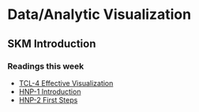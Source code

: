 # Data/Analytic Visualization

<!-- A list of topics to be covered in this section; -->

<!-- * geospatial data formats -->
<!--   * vector and OGC -->
<!--   * raster -->
<!-- * rgdal -->
<!-- * netCDF -->
<!-- * stacs -->
<!-- * API access -->
<!-- * IoT and sensor data -->


<!-- <!-- https://planetarycomputer.microsoft.com/api/stac/v1/collections/daymet-daily-na --> 
<!-- <!--https://loreabad6.github.io/foss4g/slides.html#10 -->

<!-- [Time series data](https://observablehq.com/collection/@observablehq/analyzing-time-series-data) -->

## SKM Introduction
### Readings this week {#intro-readings}

* [TCL-4 Effective Visualization](https://ubc-dsci.github.io/introduction-to-datascience/viz.html)
* [HNP-1 Introduction](https://ggplot2-book.org/introduction.html)
* [HNP-2 First Steps](https://ggplot2-book.org/getting-started.html)

<!-- ## Tabular Data -->
<!-- ### Readings this week {#tab-readings} -->

<!-- * [HNP-3 Individual geoms](https://ggplot2-book.org/individual-geoms.html) -->
<!-- * [HNP-4 Collective geomes](https://ggplot2-book.org/collective-geoms.html) -->
<!-- * [HNP-5 Statistical summaries](https://ggplot2-book.org/statistical-summaries.html) -->
<!-- * [ggplot2 Cheat Sheet](https://rawgit.com/rstudio/cheatsheets/master/data-visualization.pdf) -->

<!-- ### Case Study {#tab-case} -->
<!-- Surveying farmers about agricultural practices. This project was in consultation with an environmental agriculture association aiming to understand barriers to the adoption of specific farming practices, specifically the use of [cover crops](https://www.sare.org/resources/cover-crops/). -->

<!-- ```{r echo=FALSE, fig.cap='Red Clover cover crops on farm field. Image credit: https://www.country-guide.ca/', out.width='60%', fig.asp=.75} -->
<!-- knitr::include_graphics('img/covercrops.jpeg') -->
<!-- ``` -->

<!-- The survey asked farmers about their use of cover crops  and any barriers they experienced in applying this practice to their farms. We will walk-through a detailed analysis of this farmer survey data, which is primarily tabular data with some spatial and temporal components. -->

<!-- First, let's look at the raw data. -->
<!-- ```{r echo=FALSE, fig.cap='Snapshot of farmer  survey data', out.width='90%', fig.asp=.75} -->
<!-- knitr::include_graphics('img/covercropsdata.png') -->
<!-- ``` -->

<!-- Some things you need to check when inspecting a new dataset, include at least the following: -->

<!-- * are the column names well-formed -->
<!-- * what columns have NULL values, will this cause an issue -->
<!-- ** how are NULL values coded, is it consistent? -->
<!-- * do any columns have a mix of data types? (e.g., see column `AH`) -->
<!-- * is there data that should anonymized? -->
<!-- * are there gaps above or below the data, or ad hoc summaries that need to be removed? -->
<!-- * are there any obviously erroneous values (i.e., not valid outliers but errors, such as a value of `491` in the `age` column) that need to be removed -->

<!-- As well as some deeper questions: -->

<!-- * do you understand what each column and value means, what each row represents? If there are some you do not understand consider whether the columns you do understand are sufficient to answer the key questions you're exploring with this dataset -->
<!-- * are the data stored in the correct data type (especially important if viewing data in Microsoft Excel) -->
<!-- * are the data complete? (i.e., are all the expected rows there, does the rowcount = the sample size) -->

<!-- Secondly, let's examine the end product we created to explore this data. The graphs here were used in a report summarizign key trends. -->

<!-- ```{r echo=FALSE, fig.cap='Screenshot of farmer survey report. [View the full report here.](https://rpubs.com/colinr23/farmers)', out.width='90%', fig.asp=.75} -->
<!-- knitr::include_graphics('img/coverscreen.png') -->
<!-- ``` -->

<!-- ## Time Series Data -->
<!-- ### Readings this week {#time-readings} -->

<!-- * [Neon Tutorial - Time Series with ggplot2 in R](https://www.neonscience.org/resources/learning-hub/tutorials/dc-time-series-plot-ggplot-r) -->
<!-- * [Lubridate Cheat Sheet](https://rawgit.com/rstudio/cheatsheets/master/lubridate.pdf) -->

<!-- ### Case Study {#time-case} -->

<!-- ## Spatial Data -->
<!-- ### Readings this week {#space-readings} -->

<!-- * [Lovelace-8 Making maps with R](https://geocompr.robinlovelace.net/intro.html) -->
<!-- * [HNP-6 Maps](https://ggplot2-book.org/maps.html) -->

<!-- ### Case Study {#space-case} -->

<!-- ## Model Data -->
<!-- ### Readings this week {#model-readings} -->

<!-- * [jtools package](https://cran.r-project.org/web/packages/jtools/vignettes/effect_plot.html) -->
<!-- * [visualizing models 101](https://towardsdatascience.com/visualizing-models-101-using-r-c7c937fc5f04) -->

<!-- ### Case Study {#model-case} -->
